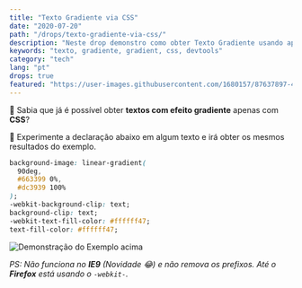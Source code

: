 ```yaml
---
title: "Texto Gradiente via CSS"
date: "2020-07-20"
path: "/drops/texto-gradiente-via-css/"
description: "Neste drop demonstro como obter Texto Gradiente usando apenas 3 propriedades CSS. É muito simples mesmo! Confere lá."
keywords: "texto, gradiente, gradient, css, devtools"
category: "tech"
lang: "pt"
drops: true
featured: "https://user-images.githubusercontent.com/1680157/87637897-468d5a00-c719-11ea-9e4b-e5ea944c2f53.gif"
---
```



<Drop>

🎨 Sabia que já é possível obter **textos com efeito gradiente** apenas com **CSS**?

🧪 Experimente a declaração abaixo em algum texto e irá obter os mesmos resultados do exemplo.

```css
background-image: linear-gradient(
  90deg,
  #663399 0%,
  #dc3939 100%
);
-webkit-background-clip: text;
background-clip: text;
-webkit-text-fill-color: #ffffff47;
text-fill-color: #ffffff47;
```

![Demonstração do Exemplo acima](https://user-images.githubusercontent.com/1680157/87638776-ba7c3200-c71a-11ea-9ef7-1659896db894.gif)

_PS: Não funciona no **IE9** (Novidade _😂_) e não remova os prefixos. Até o **Firefox** está usando o `-webkit-`._

</Drop>
